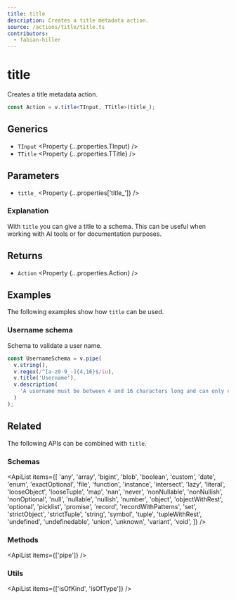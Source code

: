 ```yaml
---
title: title
description: Creates a title metadata action.
source: /actions/title/title.ts
contributors:
  - fabian-hiller
---
```



# title

Creates a title metadata action.

```ts
const Action = v.title<TInput, TTitle>(title_);
```

## Generics

- `TInput` <Property {...properties.TInput} />
- `TTitle` <Property {...properties.TTitle} />

## Parameters

- `title_` <Property {...properties['title_']} />

### Explanation

With `title` you can give a title to a schema. This can be useful when working with AI tools or for documentation purposes.

## Returns

- `Action` <Property {...properties.Action} />

## Examples

The following examples show how `title` can be used.

### Username schema

Schema to validate a user name.

```ts
const UsernameSchema = v.pipe(
  v.string(),
  v.regex(/^[a-z0-9_-]{4,16}$/iu),
  v.title('Username'),
  v.description(
    'A username must be between 4 and 16 characters long and can only contain letters, numbers, underscores and hyphens.'
  )
);
```

## Related

The following APIs can be combined with `title`.

### Schemas

<ApiList
  items={[
    'any',
    'array',
    'bigint',
    'blob',
    'boolean',
    'custom',
    'date',
    'enum',
    'exactOptional',
    'file',
    'function',
    'instance',
    'intersect',
    'lazy',
    'literal',
    'looseObject',
    'looseTuple',
    'map',
    'nan',
    'never',
    'nonNullable',
    'nonNullish',
    'nonOptional',
    'null',
    'nullable',
    'nullish',
    'number',
    'object',
    'objectWithRest',
    'optional',
    'picklist',
    'promise',
    'record',
    'recordWithPatterns',
    'set',
    'strictObject',
    'strictTuple',
    'string',
    'symbol',
    'tuple',
    'tupleWithRest',
    'undefined',
    'undefinedable',
    'union',
    'unknown',
    'variant',
    'void',
  ]}
/>

### Methods

<ApiList items={['pipe']} />

### Utils

<ApiList items={['isOfKind', 'isOfType']} />
